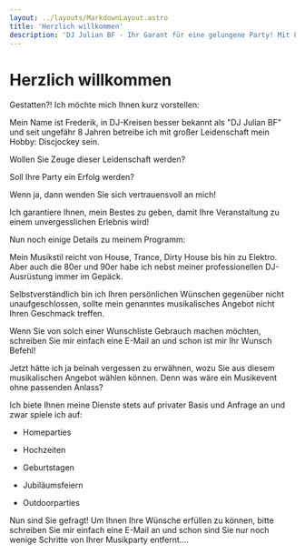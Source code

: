 ```yaml
---
layout: ../layouts/MarkdownLayout.astro
title: 'Herzlich willkommen'
description: 'DJ Julian BF - Ihr Garant für eine gelungene Party! Mit 8 Jahren Erfahrung und großer Leidenschaft sorgt er für die perfekte Stimmung. Kontaktieren Sie ihn jetzt!'
---
```


<Picture class="heroImage" src={myImage} alt="" width={300} loading="eager" />

# Herzlich willkommen

Gestatten?! Ich möchte mich Ihnen kurz vorstellen:

Mein Name ist Frederik, in DJ-Kreisen besser bekannt als "DJ Julian BF" und seit ungefähr 8 Jahren betreibe ich mit
großer Leidenschaft mein Hobby: Discjockey sein.

Wollen Sie Zeuge dieser Leidenschaft werden?

Soll Ihre Party ein Erfolg werden?

Wenn ja, dann wenden Sie sich vertrauensvoll an mich!

Ich garantiere Ihnen, mein Bestes zu geben, damit Ihre Veranstaltung zu einem unvergesslichen Erlebnis wird!

Nun noch einige Details zu meinem Programm:

Mein Musikstil reicht von House, Trance, Dirty House bis hin zu Elektro. Aber auch die 80er und 90er
habe ich nebst meiner professionellen DJ-Ausrüstung immer im Gepäck.

Selbstverständlich bin ich Ihren persönlichen Wünschen gegenüber nicht unaufgeschlossen, sollte mein
genanntes musikalisches Angebot nicht Ihren Geschmack treffen.

Wenn Sie von solch einer Wunschliste Gebrauch machen möchten, schreiben Sie mir einfach eine
E-Mail an <MailToLink /> und schon ist mir Ihr Wunsch Befehl!

Jetzt hätte ich ja beinah vergessen zu erwähnen, wozu Sie aus diesem musikalischen Angebot wählen
können. Denn was wäre ein Musikevent ohne passenden Anlass?

Ich biete Ihnen meine Dienste stets auf privater Basis und Anfrage an und zwar spiele ich auf:

- Homeparties

- Hochzeiten

- Geburtstagen

- Jubiläumsfeiern

- Outdoorparties

Nun sind Sie gefragt! Um Ihnen Ihre Wünsche erfüllen zu können, bitte schreiben Sie mir einfach eine E-Mail an
<MailToLink /> und schon sind Sie nur noch wenige Schritte von Ihrer Musikparty entfernt....
